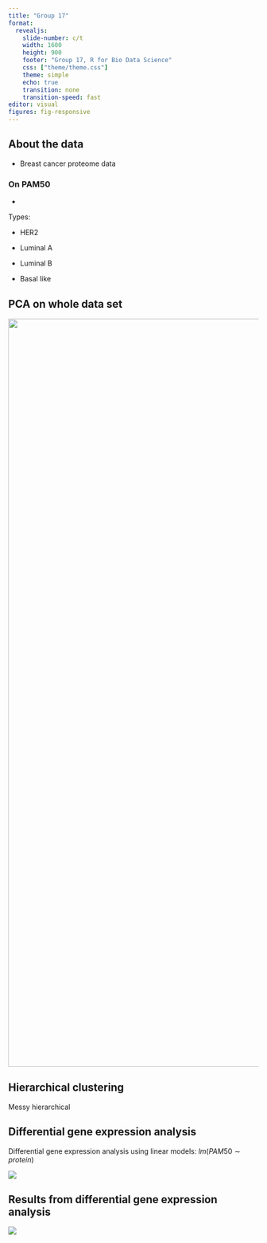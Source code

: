 ```yaml
---
title: "Group 17"
format: 
  revealjs:
    slide-number: c/t
    width: 1600
    height: 900
    footer: "Group 17, R for Bio Data Science"
    css: ["theme/theme.css"]
    theme: simple
    echo: true
    transition: none
    transition-speed: fast
editor: visual
figures: fig-responsive
---
```


## About the data

-   Breast cancer proteome data

### On PAM50

-   

Types:

-   HER2

-   Luminal A

-   Luminal B

-   Basal like

## PCA on whole data set

![](plots/PCA1.png){fig-align="center" width="1501"}

## Hierarchical clustering

Messy hierarchical

## Differential gene expression analysis

Differential gene expression analysis using linear models: $lm(PAM50 \sim protein)$

![](plots/volcano_plots.png){fig-align="center"}

## Results from differential gene expression analysis

![](plots/heatmap_diif_exp_analysis.png){fig-align="center"}

## 
